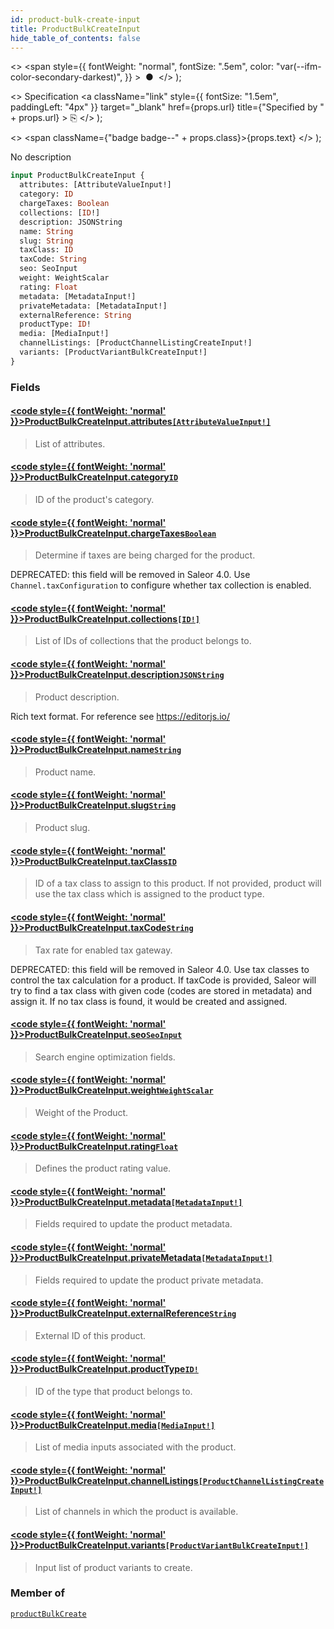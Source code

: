 ```yaml
---
id: product-bulk-create-input
title: ProductBulkCreateInput
hide_table_of_contents: false
---
```


  <>
    <span
      style={{
        fontWeight: "normal",
        fontSize: ".5em",
        color: "var(--ifm-color-secondary-darkest)",
      }}
    >
      &nbsp;●&nbsp;
    </span>
  </>
);

  <>
    Specification
    <a
      className="link"
      style={{ fontSize: "1.5em", paddingLeft: "4px" }}
      target="\_blank"
      href={props.url}
      title={"Specified by " + props.url}
    >
      ⎘
    </a>
  </>
);

  <>
    <span className={"badge badge--" + props.class}>{props.text}</span>
  </>
);

No description

```graphql
input ProductBulkCreateInput {
  attributes: [AttributeValueInput!]
  category: ID
  chargeTaxes: Boolean
  collections: [ID!]
  description: JSONString
  name: String
  slug: String
  taxClass: ID
  taxCode: String
  seo: SeoInput
  weight: WeightScalar
  rating: Float
  metadata: [MetadataInput!]
  privateMetadata: [MetadataInput!]
  externalReference: String
  productType: ID!
  media: [MediaInput!]
  channelListings: [ProductChannelListingCreateInput!]
  variants: [ProductVariantBulkCreateInput!]
}
```

### Fields

#### [<code style={{ fontWeight: 'normal' }}>ProductBulkCreateInput.<b>attributes</b></code>](#)<Bullet />[`[AttributeValueInput!]`](../../api-reference/inputs/attribute-value-input) <Badge class="secondary" text="list"/> <Badge class="secondary" text="input"/>

> List of attributes.

#### [<code style={{ fontWeight: 'normal' }}>ProductBulkCreateInput.<b>category</b></code>](#)<Bullet />[`ID`](../../api-reference/scalars/id) <Badge class="secondary" text="scalar"/>

> ID of the product's category.

#### [<code style={{ fontWeight: 'normal' }}>ProductBulkCreateInput.<b>chargeTaxes</b></code>](#)<Bullet />[`Boolean`](../../api-reference/scalars/boolean) <Badge class="secondary" text="scalar"/>

> Determine if taxes are being charged for the product.

DEPRECATED: this field will be removed in Saleor 4.0. Use `Channel.taxConfiguration` to configure whether tax collection is enabled.

>

#### [<code style={{ fontWeight: 'normal' }}>ProductBulkCreateInput.<b>collections</b></code>](#)<Bullet />[`[ID!]`](../../api-reference/scalars/id) <Badge class="secondary" text="list"/> <Badge class="secondary" text="scalar"/>

> List of IDs of collections that the product belongs to.

#### [<code style={{ fontWeight: 'normal' }}>ProductBulkCreateInput.<b>description</b></code>](#)<Bullet />[`JSONString`](../../api-reference/scalars/jsonstring) <Badge class="secondary" text="scalar"/>

> Product description.

Rich text format. For reference see https://editorjs.io/

>

#### [<code style={{ fontWeight: 'normal' }}>ProductBulkCreateInput.<b>name</b></code>](#)<Bullet />[`String`](../../api-reference/scalars/string) <Badge class="secondary" text="scalar"/>

> Product name.

#### [<code style={{ fontWeight: 'normal' }}>ProductBulkCreateInput.<b>slug</b></code>](#)<Bullet />[`String`](../../api-reference/scalars/string) <Badge class="secondary" text="scalar"/>

> Product slug.

#### [<code style={{ fontWeight: 'normal' }}>ProductBulkCreateInput.<b>taxClass</b></code>](#)<Bullet />[`ID`](../../api-reference/scalars/id) <Badge class="secondary" text="scalar"/>

> ID of a tax class to assign to this product. If not provided, product will use the tax class which is assigned to the product type.

#### [<code style={{ fontWeight: 'normal' }}>ProductBulkCreateInput.<b>taxCode</b></code>](#)<Bullet />[`String`](../../api-reference/scalars/string) <Badge class="secondary" text="scalar"/>

> Tax rate for enabled tax gateway.

DEPRECATED: this field will be removed in Saleor 4.0. Use tax classes to control the tax calculation for a product. If taxCode is provided, Saleor will try to find a tax class with given code (codes are stored in metadata) and assign it. If no tax class is found, it would be created and assigned.

>

#### [<code style={{ fontWeight: 'normal' }}>ProductBulkCreateInput.<b>seo</b></code>](#)<Bullet />[`SeoInput`](../../api-reference/inputs/seo-input) <Badge class="secondary" text="input"/>

> Search engine optimization fields.

#### [<code style={{ fontWeight: 'normal' }}>ProductBulkCreateInput.<b>weight</b></code>](#)<Bullet />[`WeightScalar`](../../api-reference/scalars/weight-scalar) <Badge class="secondary" text="scalar"/>

> Weight of the Product.

#### [<code style={{ fontWeight: 'normal' }}>ProductBulkCreateInput.<b>rating</b></code>](#)<Bullet />[`Float`](../../api-reference/scalars/float) <Badge class="secondary" text="scalar"/>

> Defines the product rating value.

#### [<code style={{ fontWeight: 'normal' }}>ProductBulkCreateInput.<b>metadata</b></code>](#)<Bullet />[`[MetadataInput!]`](../../api-reference/inputs/metadata-input) <Badge class="secondary" text="list"/> <Badge class="secondary" text="input"/>

> Fields required to update the product metadata.

#### [<code style={{ fontWeight: 'normal' }}>ProductBulkCreateInput.<b>privateMetadata</b></code>](#)<Bullet />[`[MetadataInput!]`](../../api-reference/inputs/metadata-input) <Badge class="secondary" text="list"/> <Badge class="secondary" text="input"/>

> Fields required to update the product private metadata.

#### [<code style={{ fontWeight: 'normal' }}>ProductBulkCreateInput.<b>externalReference</b></code>](#)<Bullet />[`String`](../../api-reference/scalars/string) <Badge class="secondary" text="scalar"/>

> External ID of this product.

#### [<code style={{ fontWeight: 'normal' }}>ProductBulkCreateInput.<b>productType</b></code>](#)<Bullet />[`ID!`](../../api-reference/scalars/id) <Badge class="secondary" text="non-null"/> <Badge class="secondary" text="scalar"/>

> ID of the type that product belongs to.

#### [<code style={{ fontWeight: 'normal' }}>ProductBulkCreateInput.<b>media</b></code>](#)<Bullet />[`[MediaInput!]`](../../api-reference/inputs/media-input) <Badge class="secondary" text="list"/> <Badge class="secondary" text="input"/>

> List of media inputs associated with the product.

#### [<code style={{ fontWeight: 'normal' }}>ProductBulkCreateInput.<b>channelListings</b></code>](#)<Bullet />[`[ProductChannelListingCreateInput!]`](../../api-reference/inputs/product-channel-listing-create-input) <Badge class="secondary" text="list"/> <Badge class="secondary" text="input"/>

> List of channels in which the product is available.

#### [<code style={{ fontWeight: 'normal' }}>ProductBulkCreateInput.<b>variants</b></code>](#)<Bullet />[`[ProductVariantBulkCreateInput!]`](../../api-reference/inputs/product-variant-bulk-create-input) <Badge class="secondary" text="list"/> <Badge class="secondary" text="input"/>

> Input list of product variants to create.

### Member of

[`productBulkCreate`](../../api-reference/mutations/product-bulk-create) <Badge class="secondary" text="mutation"/>
